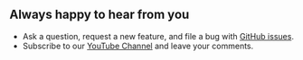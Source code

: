 
## Always happy to hear from you

- Ask a question, request a new feature, and file a bug with [GitHub issues](https://github.com/volkovlabs/business-satellite/issues).
- Subscribe to our [YouTube Channel](https://youtube.com/@volkovlabs) and leave your comments.

<Sponsor />
